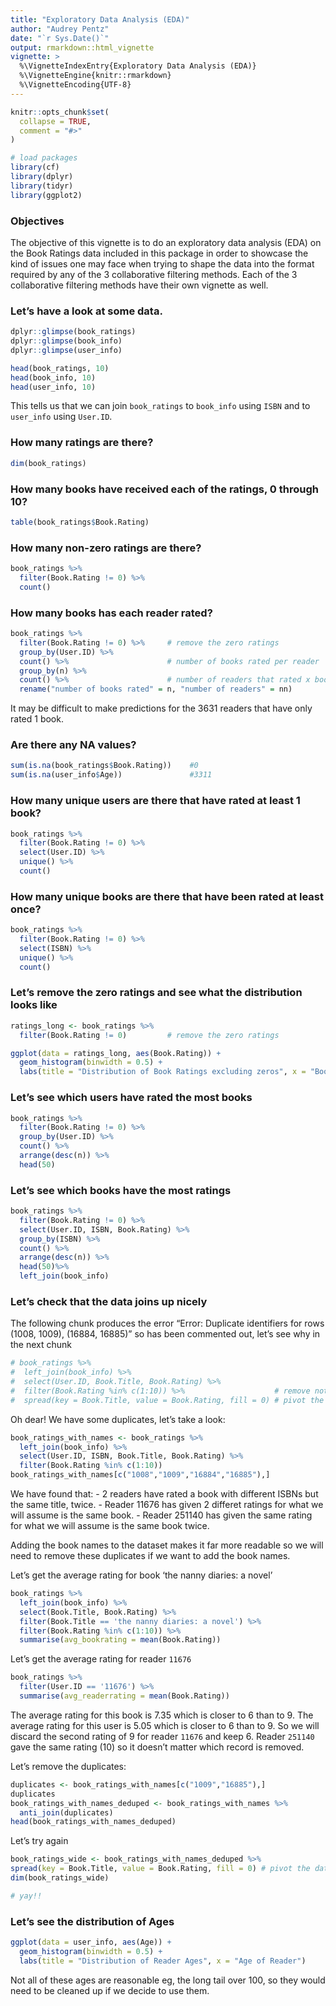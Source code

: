 ```yaml
---
title: "Exploratory Data Analysis (EDA)"
author: "Audrey Pentz"
date: "`r Sys.Date()`"
output: rmarkdown::html_vignette
vignette: >
  %\VignetteIndexEntry{Exploratory Data Analysis (EDA)}
  %\VignetteEngine{knitr::rmarkdown}
  %\VignetteEncoding{UTF-8}
---
```


```r
knitr::opts_chunk$set(
  collapse = TRUE,
  comment = "#>"
)

# load packages
library(cf)
library(dplyr)
library(tidyr)
library(ggplot2)

```


### Objectives

The objective of this vignette is to do an exploratory data analysis (EDA) on the Book Ratings data included in this package in order to showcase the kind of issues one may face when trying to shape the data into the format required by any of the 3 collaborative filtering methods. Each of the 3 collaborative filtering methods have their own vignette as well.


### Let's have a look at some data.

```r

dplyr::glimpse(book_ratings)
dplyr::glimpse(book_info)
dplyr::glimpse(user_info)

head(book_ratings, 10)
head(book_info, 10)
head(user_info, 10)

```

This tells us that we can join `book_ratings` to `book_info` using `ISBN` and to `user_info` using `User.ID`.


### How many ratings are there?

```r

dim(book_ratings)

```


### How many books have received each of the ratings, 0 through 10?

```r

table(book_ratings$Book.Rating)

```


### How many non-zero ratings are there?

```r

book_ratings %>% 
  filter(Book.Rating != 0) %>% 
  count()

```


### How many books has each reader rated?

```r

book_ratings %>% 
  filter(Book.Rating != 0) %>%     # remove the zero ratings
  group_by(User.ID) %>% 
  count() %>%                      # number of books rated per reader
  group_by(n) %>%                  
  count() %>%                      # number of readers that rated x books
  rename("number of books rated" = n, "number of readers" = nn)

```
It may be difficult to make predictions for the 3631 readers that have only rated 1 book.


### Are there any NA values?

```r

sum(is.na(book_ratings$Book.Rating))    #0
sum(is.na(user_info$Age))               #3311

```


### How many unique users are there that have rated at least 1 book?

```r

book_ratings %>% 
  filter(Book.Rating != 0) %>% 
  select(User.ID) %>% 
  unique() %>% 
  count()

```

### How many unique books are there that have been rated at least once?

```r

book_ratings %>% 
  filter(Book.Rating != 0) %>% 
  select(ISBN) %>% 
  unique() %>% 
  count()

```


### Let's remove the zero ratings and see what the distribution looks like

```r

ratings_long <- book_ratings %>% 
  filter(Book.Rating != 0)         # remove the zero ratings

ggplot(data = ratings_long, aes(Book.Rating)) + 
  geom_histogram(binwidth = 0.5) +
  labs(title = "Distribution of Book Ratings excluding zeros", x = "Book Rating")

```


### Let's see which users have rated the most books

```r

book_ratings %>% 
  filter(Book.Rating != 0) %>%
  group_by(User.ID) %>% 
  count() %>% 
  arrange(desc(n)) %>% 
  head(50)

```


### Let's see which books have the most ratings

```r

book_ratings %>% 
  filter(Book.Rating != 0) %>%
  select(User.ID, ISBN, Book.Rating) %>% 
  group_by(ISBN) %>% 
  count() %>% 
  arrange(desc(n)) %>% 
  head(50)%>% 
  left_join(book_info)

```


### Let's check that the data joins up nicely
The following chunk produces the error "Error: Duplicate identifiers for rows (1008, 1009), (16884, 16885)" so has been commented out, let's see why in the next chunk

```r

# book_ratings %>% 
#  left_join(book_info) %>%
#  select(User.ID, Book.Title, Book.Rating) %>% 
#  filter(Book.Rating %in% c(1:10)) %>%                    # remove not rated (value=0)
#  spread(key = Book.Title, value = Book.Rating, fill = 0) # pivot the data, ISBN are columns

```

Oh dear! We have some duplicates, let's take a look:

```r

book_ratings_with_names <- book_ratings %>% 
  left_join(book_info) %>%
  select(User.ID, ISBN, Book.Title, Book.Rating) %>% 
  filter(Book.Rating %in% c(1:10))
book_ratings_with_names[c("1008","1009","16884","16885"),]

```

We have found that:
- 2 readers have rated a book with different ISBNs but the same title, twice. 
- Reader 11676 has given 2 differet ratings for what we will assume is the same book. 
- Reader 251140 has given the same rating for what we will assume is the same book twice.

Adding the book names to the dataset makes it far more readable so we will need to remove these duplicates if we want to add the book names.

Let's get the average rating for book 'the nanny diaries: a novel'

```r

book_ratings %>% 
  left_join(book_info) %>%
  select(Book.Title, Book.Rating) %>% 
  filter(Book.Title == 'the nanny diaries: a novel') %>% 
  filter(Book.Rating %in% c(1:10)) %>% 
  summarise(avg_bookrating = mean(Book.Rating))

```

Let's get the average rating for reader `11676`

```r

book_ratings %>% 
  filter(User.ID == '11676') %>% 
  summarise(avg_readerrating = mean(Book.Rating))

```

The average rating for this book is 7.35 which is closer to 6 than to 9.
The average rating for this user is 5.05 which is closer to 6 than to 9.
So we will discard the second rating of 9 for reader `11676` and keep 6.
Reader `251140` gave the same rating (10) so it doesn't matter which record is removed.

Let's remove the duplicates:

```r

duplicates <- book_ratings_with_names[c("1009","16885"),]
duplicates
book_ratings_with_names_deduped <- book_ratings_with_names %>% 
  anti_join(duplicates)
head(book_ratings_with_names_deduped)

```

Let's try again

```r

book_ratings_wide <- book_ratings_with_names_deduped %>% 
spread(key = Book.Title, value = Book.Rating, fill = 0) # pivot the data, Book.Title are columns
dim(book_ratings_wide)  

# yay!!

```


### Let's see the distribution of Ages

```r

ggplot(data = user_info, aes(Age)) + 
  geom_histogram(binwidth = 0.5) +
  labs(title = "Distribution of Reader Ages", x = "Age of Reader")

```

Not all of these ages are reasonable eg, the long tail over 100, so they would need to be cleaned up if we decide to use them.

